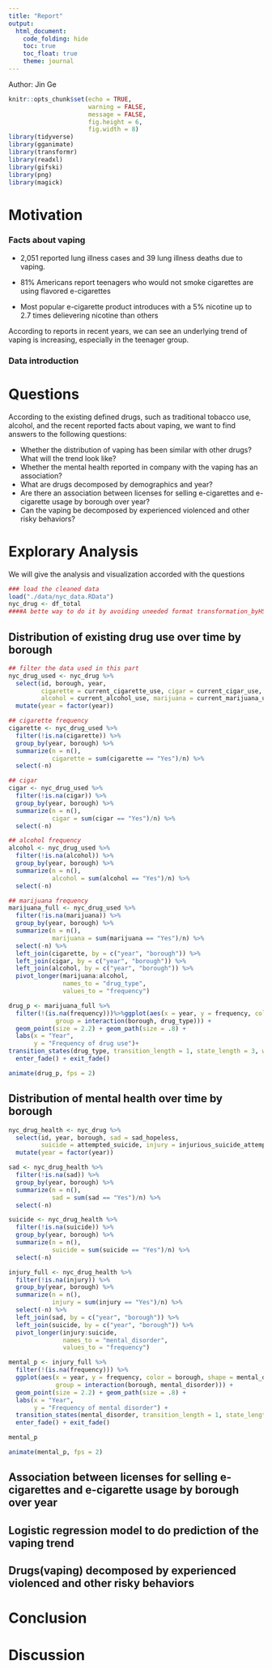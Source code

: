 ```yaml
---
title: "Report"
output: 
  html_document:
    code_folding: hide
    toc: true
    toc_float: true
    theme: journal
---
```

Author: Jin Ge

```r
knitr::opts_chunk$set(echo = TRUE,
                      warning = FALSE,
                      message = FALSE,
                      fig.height = 6,
                      fig.width = 8)
library(tidyverse)
library(gganimate)
library(transformr)
library(readxl)
library(gifski)
library(png)
library(magick)
```

# Motivation

### Facts about vaping

* 2,051 reported lung illness cases and 39 lung illness deaths due to vaping.

* 81% Americans report teenagers who would not smoke cigarettes are using flavored e-cigarettes

* Most popular e-cigarette product introduces with a 5% nicotine up to 2.7 times delievering nicotine than others

According to reports in recent years, we can see an underlying trend of vaping is increasing, especially in the teenager group.

### Data introduction


# Questions

According to the existing defined drugs, such as traditional tobacco use, alcohol, and the recent reported facts about vaping, we want to find answers to the following questions:

* Whether the distribution of vaping has been similar with other drugs? What will the trend look like? 
* Whether the mental health reported in company with the vaping has an association?
* What are drugs decomposed by demographics and year?
* Are there an association between licenses for selling e-cigarettes and e-cigarette usage by borough over year?
* Can the vaping be decomposed by experienced violenced and other risky behaviors?


# Explorary Analysis

We will give the analysis and visualization accorded with the questions

```r
### load the cleaned data
load("./data/nyc_data.RData")
nyc_drug <- df_total
####A bette way to do it by avoiding uneeded format transformation_byHS
```

## Distribution of existing drug use over time by borough

```r
## filter the data used in this part
nyc_drug_used <- nyc_drug %>% 
  select(id, borough, year, 
         cigarette = current_cigarette_use, cigar = current_cigar_use,
         alcohol = current_alcohol_use, marijuana = current_marijuana_use) %>% 
  mutate(year = factor(year))

## cigarette frequency
cigarette <- nyc_drug_used %>% 
  filter(!is.na(cigarette)) %>% 
  group_by(year, borough) %>% 
  summarize(n = n(),
            cigarette = sum(cigarette == "Yes")/n) %>% 
  select(-n)

## cigar
cigar <- nyc_drug_used %>% 
  filter(!is.na(cigar)) %>% 
  group_by(year, borough) %>% 
  summarize(n = n(),
            cigar = sum(cigar == "Yes")/n) %>% 
  select(-n) 

## alcohol frequency
alcohol <- nyc_drug_used %>% 
  filter(!is.na(alcohol)) %>% 
  group_by(year, borough) %>% 
  summarize(n = n(),
            alcohol = sum(alcohol == "Yes")/n) %>% 
  select(-n) 

## marijuana frequency
marijuana_full <- nyc_drug_used %>% 
  filter(!is.na(marijuana)) %>% 
  group_by(year, borough) %>% 
  summarize(n = n(),
            marijuana = sum(marijuana == "Yes")/n) %>% 
  select(-n) %>% 
  left_join(cigarette, by = c("year", "borough")) %>% 
  left_join(cigar, by = c("year", "borough")) %>% 
  left_join(alcohol, by = c("year", "borough")) %>% 
  pivot_longer(marijuana:alcohol,
               names_to = "drug_type",
               values_to = "frequency")

drug_p <- marijuana_full %>%
  filter(!(is.na(frequency)))%>%ggplot(aes(x = year, y = frequency, color = borough, shape = drug_type, 
             group = interaction(borough, drug_type))) +
  geom_point(size = 2.2) + geom_path(size = .8) +
  labs(x = "Year",
       y = "Frequency of drug use")+
transition_states(drug_type, transition_length = 1, state_length = 3, wrap = TRUE) +
  enter_fade() + exit_fade()
```


```r
animate(drug_p, fps = 2)
```


## Distribution of mental health over time by borough
```r
nyc_drug_health <- nyc_drug %>% 
  select(id, year, borough, sad = sad_hopeless, 
         suicide = attempted_suicide, injury = injurious_suicide_attempt) %>% 
  mutate(year = factor(year))

sad <- nyc_drug_health %>% 
  filter(!is.na(sad)) %>% 
  group_by(year, borough) %>% 
  summarize(n = n(),
            sad = sum(sad == "Yes")/n) %>% 
  select(-n)

suicide <- nyc_drug_health %>% 
  filter(!is.na(suicide)) %>% 
  group_by(year, borough) %>% 
  summarize(n = n(),
            suicide = sum(suicide == "Yes")/n) %>% 
  select(-n)

injury_full <- nyc_drug_health %>% 
  filter(!is.na(injury)) %>% 
  group_by(year, borough) %>% 
  summarize(n = n(),
            injury = sum(injury == "Yes")/n) %>% 
  select(-n) %>% 
  left_join(sad, by = c("year", "borough")) %>% 
  left_join(suicide, by = c("year", "borough")) %>% 
  pivot_longer(injury:suicide,
               names_to = "mental_disorder",
               values_to = "frequency")

mental_p <- injury_full %>%
  filter(!(is.na(frequency))) %>% 
  ggplot(aes(x = year, y = frequency, color = borough, shape = mental_disorder, 
             group = interaction(borough, mental_disorder))) +
  geom_point(size = 2.2) + geom_path(size = .8) +
  labs(x = "Year",
       y = "Frequency of mental disorder") +
  transition_states(mental_disorder, transition_length = 1, state_length = 3, wrap = TRUE) +
  enter_fade() + exit_fade()

mental_p
```


```r
animate(mental_p, fps = 2) 

```

## Association between licenses for selling e-cigarettes and e-cigarette usage by borough over year

## Logistic regression model to do prediction of the vaping trend

## Drugs(vaping) decomposed by experienced violenced and other risky behaviors


# Conclusion

# Discussion